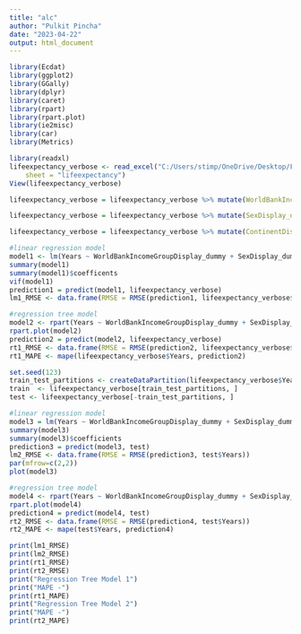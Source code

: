 ---
title: "alc"
author: "Pulkit Pincha"
date: "2023-04-22"
output: html_document
---

```{r Importing Packages}
library(Ecdat)
library(ggplot2)
library(GGally)
library(dplyr)
library(caret)
library(rpart)
library(rpart.plot)
library(ie2misc)
library(car)
library(Metrics)
```

```{r importing dataset}
library(readxl)
lifeexpectancy_verbose <- read_excel("C:/Users/stimp/OneDrive/Desktop/Flame/DATA/project/lifeexpectancy-verbose.xlsx", 
    sheet = "lifeexpectancy")
View(lifeexpectancy_verbose)
```

```{r mutating variables}
lifeexpectancy_verbose = lifeexpectancy_verbose %>% mutate(WorldBankIncomeGroupDisplay_dummy = ifelse(WorldBankIncomeGroupDisplay == "Low_income",0, ifelse(WorldBankIncomeGroupDisplay == "Lower_middle_income",1,ifelse(WorldBankIncomeGroupDisplay == "Upper_middle_income",2,3))))

lifeexpectancy_verbose = lifeexpectancy_verbose %>% mutate(SexDisplay_dummy = ifelse(SexDisplay == "Female",0,ifelse(SexDisplay == "Male",1,2)))

lifeexpectancy_verbose = lifeexpectancy_verbose %>% mutate(ContinentDisplay_dummy = ifelse(ContinentDisplay == "Africa",0,ifelse(ContinentDisplay == "Antarctica",1,ifelse(ContinentDisplay == "Asia",2,ifelse(ContinentDisplay == "Europe",3,ifelse(ContinentDisplay == "North America",4,ifelse(ContinentDisplay == "Oceania",5,6)))))))
```

```{r models}
#linear regression model
model1 <- lm(Years ~ WorldBankIncomeGroupDisplay_dummy + SexDisplay_dummy + ContinentDisplay_dummy + total_litres_of_pure_alcohol + YearDisplay, data = lifeexpectancy_verbose)
summary(model1)
summary(model1)$coefficents
vif(model1)
prediction1 = predict(model1, lifeexpectancy_verbose)
lm1_RMSE <- data.frame(RMSE = RMSE(prediction1, lifeexpectancy_verbose$Years))

#regression tree model
model2 <- rpart(Years ~ WorldBankIncomeGroupDisplay_dummy + SexDisplay_dummy + ContinentDisplay_dummy + total_litres_of_pure_alcohol + YearDisplay, data = lifeexpectancy_verbose, method = "anova", minsplit = 2)
rpart.plot(model2)
prediction2 = predict(model2, lifeexpectancy_verbose)
rt1_RMSE <- data.frame(RMSE = RMSE(prediction2, lifeexpectancy_verbose$Years))
rt1_MAPE <- mape(lifeexpectancy_verbose$Years, prediction2)
```

```{r split into train and test}
set.seed(123)
train_test_partitions <- createDataPartition(lifeexpectancy_verbose$Years, p = 0.8, list = FALSE)
train  <- lifeexpectancy_verbose[train_test_partitions, ]
test <- lifeexpectancy_verbose[-train_test_partitions, ]
```

```{r models w trainset}
#linear regression model
model3 = lm(Years ~ WorldBankIncomeGroupDisplay_dummy + SexDisplay_dummy + ContinentDisplay_dummy + total_litres_of_pure_alcohol + YearDisplay, data = train)
summary(model3)
summary(model3)$coefficients
prediction3 = predict(model3, test)
lm2_RMSE <- data.frame(RMSE = RMSE(prediction3, test$Years))
par(mfrow=c(2,2))
plot(model3)

#regression tree model
model4 <- rpart(Years ~ WorldBankIncomeGroupDisplay_dummy + SexDisplay_dummy + ContinentDisplay_dummy + total_litres_of_pure_alcohol + YearDisplay, data = train, method = "anova", minsplit = 2)
rpart.plot(model4)
prediction4 = predict(model4, test)
rt2_RMSE <- data.frame(RMSE = RMSE(prediction4, test$Years))
rt2_MAPE <- mape(test$Years, prediction4)
``` 

```{r output}
print(lm1_RMSE)
print(lm2_RMSE)
print(rt1_RMSE)
print(rt2_RMSE)
print("Regression Tree Model 1")
print("MAPE -")
print(rt1_MAPE)
print("Regression Tree Model 2")
print("MAPE -")
print(rt2_MAPE)
```